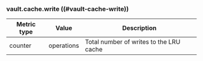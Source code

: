 ### vault.cache.write ((#vault-cache-write))

Metric type | Value      | Description
----------- | ---------- | -----------
counter     | operations | Total number of writes to the LRU cache